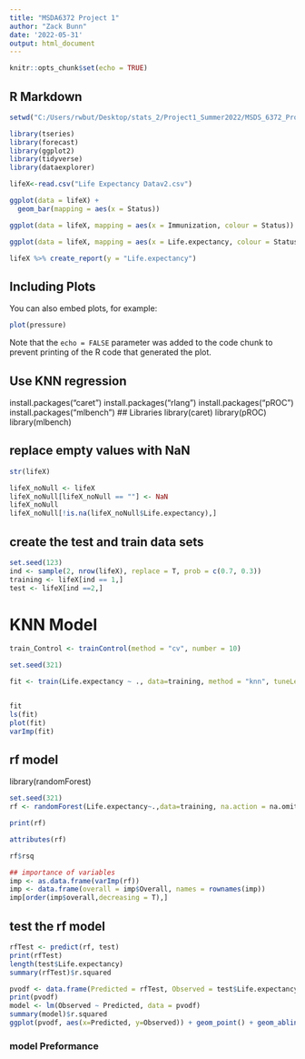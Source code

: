 ---
title: "MSDA6372 Project 1"
author: "Zack Bunn"
date: '2022-05-31'
output: html_document
---

```{r setup, include=FALSE}
knitr::opts_chunk$set(echo = TRUE)
```

## R Markdown

```{r}
setwd("C:/Users/rwbut/Desktop/stats_2/Project1_Summer2022/MSDS_6372_Project1")

library(tseries)
library(forecast)
library(ggplot2)
library(tidyverse)
library(dataexplorer)

lifeX<-read.csv("Life Expectancy Datav2.csv")

ggplot(data = lifeX) +
  geom_bar(mapping = aes(x = Status))

ggplot(data = lifeX, mapping = aes(x = Immunization, colour = Status)) + geom_freqpoly(binwidth = 0.1)

ggplot(data = lifeX, mapping = aes(x = Life.expectancy, colour = Status)) + geom_freqpoly(binwidth = 0.1)

lifeX %>% create_report(y = "Life.expectancy")

```

## Including Plots

You can also embed plots, for example:

```{r pressure, echo=FALSE}
plot(pressure)
```

Note that the `echo = FALSE` parameter was added to the code chunk to prevent printing of the R code that generated the plot.


## Use KNN regression

install.packages("caret")
install.packages("rlang")
install.packages("pROC")
install.packages("mlbench")
## Libraries
library(caret)
library(pROC)
library(mlbench)

## replace empty values with NaN
```{r}
str(lifeX)

lifeX_noNull <- lifeX
lifeX_noNull[lifeX_noNull == ""] <- NaN
lifeX_noNull
lifeX_noNull[!is.na(lifeX_noNull$Life.expectancy),]

```

## create the test and train data sets

``` {r}
set.seed(123)
ind <- sample(2, nrow(lifeX), replace = T, prob = c(0.7, 0.3))
training <- lifeX[ind == 1,]
test <- lifeX[ind ==2,]
```

# KNN Model

``` {r}
train_Control <- trainControl(method = "cv", number = 10)

set.seed(321)

fit <- train(Life.expectancy ~ ., data=training, method = "knn", tuneLength = 20, trControl = train_Control, preProc = c("center", "scale"), na.action = na.omit, importance = TRUE)


fit
ls(fit)
plot(fit)
varImp(fit)
```

## rf model
library(randomForest)

```{r}
set.seed(321)
rf <- randomForest(Life.expectancy~.,data=training, na.action = na.omit, trainControl= train_Control)

print(rf)

attributes(rf)

rf$rsq

## importance of variables 
imp <- as.data.frame(varImp(rf))
imp <- data.frame(overall = imp$Overall, names = rownames(imp))
imp[order(imp$overall,decreasing = T),]

```
## test the rf model
```{r}
rfTest <- predict(rf, test)
print(rfTest)
length(test$Life.expectancy)
summary(rfTest)$r.squared

pvodf <- data.frame(Predicted = rfTest, Observed = test$Life.expectancy)
print(pvodf)
model <- lm(Observed ~ Predicted, data = pvodf)
summary(model)$r.squared
ggplot(pvodf, aes(x=Predicted, y=Observed)) + geom_point() + geom_abline(intercept = 0, slope = 1, color = "red", size = 2)
```


### model Preformance



